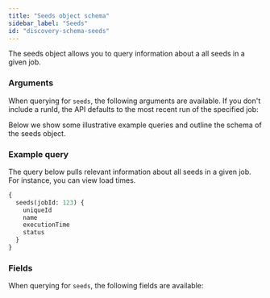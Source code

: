 ```yaml
---
title: "Seeds object schema"
sidebar_label: "Seeds"
id: "discovery-schema-seeds"
---
```



The seeds object allows you to query information about a all seeds in a given job.


<DiscoveryApiJobDeprecationNotice />

### Arguments

When querying for `seeds`, the following arguments are available. If you don't include a runId, the API defaults to the most recent run of the specified job:

<QueryArgsTable queryName="seed" />

Below we show some illustrative example queries and outline the schema of the seeds object.

### Example query

The query below pulls relevant information about all seeds in a given job.  For instance, you can view load times.

```graphql
{
  seeds(jobId: 123) {
    uniqueId
    name
    executionTime
    status
  }
}
```

### Fields

When querying for `seeds`, the following fields are available:

<SchemaTable nodeName="SeedNode" />
